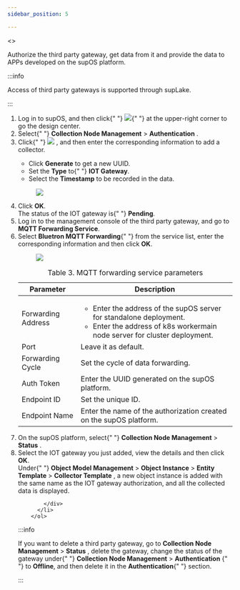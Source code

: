```yaml
---
sidebar_position: 5

---
```


<>
  <div>
    <p>
      Authorize the third party gateway, get data from it and provide the data
      to APPs developed on the supOS platform.
    </p>
  </div>
  <article
    className="nested3"
    aria-labelledby="ariaid-title8"
    id="authorizing_third_party_gateway"
  >

:::info

Access of third party gateways is supported through supLake.


:::

<ol>
<li className="stepexpand">
            <span>
              Log in to supOS, and then click{" "}
              <img
                id="authorizing_third_party_gateway__image_stf_xfd_ytb"
                src="https://wordpressfreezonex.oss-accelerate.aliyuncs.com/platform/7.png"
              />{" "}
              at the upper-right corner to go the design center.
            </span>
          </li>
          <li className="stepexpand">
            <span>
              Select{" "}
              <span className="menucascade">
                <strong>Collection Node Management</strong> > <strong>Authentication</strong>
              </span>
              .
            </span>
          </li>
          <li className="stepexpand">
            <span>
              Click{" "}
              <img
                id="authorizing_third_party_gateway__image_ott_mgd_ytb"
                src="https://wordpressfreezonex.oss-accelerate.aliyuncs.com/platform/
16.png"
              />
              , and then enter the corresponding information to add a collector.
            </span>
            <div>
              <ul id="authorizing_third_party_gateway__ul_u2m_mjd_ytb">
                <li>
                  Click <strong>Generate</strong> to get a new
                  UUID.
                </li>
                <li>
                  Set the <strong>Type</strong> to{" "}
                  <strong>IOT Gateway</strong>.
                </li>
                <li>
                  Select the <strong>Timestamp</strong> to be
                  recorded in the data.
                </li>
              </ul>
            </div>
            <div>
              <figure
                className="fignone"
                id="authorizing_third_party_gateway__fig_ink_qgd_ytb"
              >
                <img
                  id="authorizing_third_party_gateway__image_qdt_tgd_ytb"
                  src="https://wordpressfreezonex.oss-accelerate.aliyuncs.com/platform/
20.png"
                />
              </figure>
            </div>
          </li>
          <li className="stepexpand">
            <span>
              Click <strong>OK</strong>.
            </span>
            <div>
              The status of the IOT gateway is{" "}
              <strong>Pending</strong>.
            </div>
          </li>
          <li className="stepexpand">
            <span>
              Log in to the management console of the third party gateway, and
              go to <strong>MQTT Forwarding Service</strong>.
            </span>
          </li>
          <li className="stepexpand">
            <span>
              Select <strong>Bluetron MQTT Forwarding</strong>{" "}
              from the service list, enter the corresponding information and
              then click <strong>OK</strong>.
            </span>
            <div>
              <figure
                className="fignone"
                id="authorizing_third_party_gateway__fig_y5r_q42_ytb"
              >
                <img
                  id="authorizing_third_party_gateway__image_z5r_q42_ytb"
                  src="https://wordpressfreezonex.oss-accelerate.aliyuncs.com/platform/
21.png"
                />
              </figure>
            </div>
            <div>
              <table
                id="authorizing_third_party_gateway__table_cj3_y42_ytb"
                className="frame-all"
              >
                <caption>
                  <span className="table--title-label">Table 3. </span>
                  <span>MQTT forwarding service parameters</span>
                </caption>
                <colgroup>
                  <col style={{ width: "23.474178403755868%" }} />
                  <col style={{ width: "76.52582159624413%" }} />
                </colgroup>
                <thead>
                  <tr>
                    <th
                      className="colsep-1 rowsep-1"
                      id="authorizing_third_party_gateway__table_cj3_y42_ytb__entry__1"
                    >
                      Parameter
                    </th>
                    <th
                      className="colsep-1 rowsep-1"
                      id="authorizing_third_party_gateway__table_cj3_y42_ytb__entry__2"
                    >
                      Description
                    </th>
                  </tr>
                </thead>
                <tbody>
                  <tr>
                    <td
                      className="colsep-1 rowsep-1"
                      headers="authorizing_third_party_gateway__table_cj3_y42_ytb__entry__1"
                    >
                      Forwarding Address
                    </td>
                    <td
                      className="colsep-1 rowsep-1"
                      headers="authorizing_third_party_gateway__table_cj3_y42_ytb__entry__2"
                    >
                      <ul id="authorizing_third_party_gateway__ul_tt4_dp2_ytb">
                        <li>
                          Enter the address of the supOS server for standalone
                          deployment.
                        </li>
                        <li>
                          Enter the address of k8s workermain node server for
                          cluster deployment.
                        </li>
                      </ul>
                    </td>
                  </tr>
                  <tr>
                    <td
                      className="colsep-1 rowsep-1"
                      headers="authorizing_third_party_gateway__table_cj3_y42_ytb__entry__1"
                    >
                      Port
                    </td>
                    <td
                      className="colsep-1 rowsep-1"
                      headers="authorizing_third_party_gateway__table_cj3_y42_ytb__entry__2"
                    >
                      Leave it as default.
                    </td>
                  </tr>
                  <tr>
                    <td
                      className="colsep-1 rowsep-1"
                      headers="authorizing_third_party_gateway__table_cj3_y42_ytb__entry__1"
                    >
                      Forwarding Cycle
                    </td>
                    <td
                      className="colsep-1 rowsep-1"
                      headers="authorizing_third_party_gateway__table_cj3_y42_ytb__entry__2"
                    >
                      Set the cycle of data forwarding.
                    </td>
                  </tr>
                  <tr>
                    <td
                      className="colsep-1 rowsep-1"
                      headers="authorizing_third_party_gateway__table_cj3_y42_ytb__entry__1"
                    >
                      Auth Token
                    </td>
                    <td
                      className="colsep-1 rowsep-1"
                      headers="authorizing_third_party_gateway__table_cj3_y42_ytb__entry__2"
                    >
                      Enter the UUID generated on the supOS platform.
                    </td>
                  </tr>
                  <tr>
                    <td
                      className="colsep-1 rowsep-1"
                      headers="authorizing_third_party_gateway__table_cj3_y42_ytb__entry__1"
                    >
                      Endpoint ID
                    </td>
                    <td
                      className="colsep-1 rowsep-1"
                      headers="authorizing_third_party_gateway__table_cj3_y42_ytb__entry__2"
                    >
                      Set the unique ID.
                    </td>
                  </tr>
                  <tr>
                    <td
                      className="colsep-1 rowsep-1"
                      headers="authorizing_third_party_gateway__table_cj3_y42_ytb__entry__1"
                    >
                      Endpoint Name
                    </td>
                    <td
                      className="colsep-1 rowsep-1"
                      headers="authorizing_third_party_gateway__table_cj3_y42_ytb__entry__2"
                    >
                      Enter the name of the authorization created on the supOS
                      platform.
                    </td>
                  </tr>
                </tbody>
              </table>
            </div>
          </li>
          <li className="stepexpand">
            <span>
              On the supOS platform, select{" "}
              <span className="menucascade">
                <strong>Collection Node Management</strong> > <strong>Status</strong>
              </span>
              .
            </span>
          </li>
          <li className="stepexpand">
            <span>
              Select the IOT gateway you just added, view the details and then
              click <strong>OK</strong>.
            </span>
            <div>
              Under{" "}
              <span className="menucascade">
                <strong>Object Model Management</strong> > <strong>Object Instance</strong> > <strong>Entity Template</strong> > <strong>Collector Template</strong>
              </span>
              , a new object instance is added with the same name as the IOT
              gateway authorization, and all the collected data is displayed.
            </div>
            <div>
             
            </div>
          </li>
        </ol>

:::info

If you want to delete a third party gateway, go to
 <span className="menucascade">
<strong>Collection Node Management</strong> > <strong>Status</strong>
</span>
                , delete the gateway, change the status of the gateway under{" "}
                <span className="menucascade">
                  <strong>Collection Node Management</strong> > <strong>Authentication</strong>
                </span>{" "}
                to <strong>Offline</strong>, and then delete
                it in the <strong>Authentication</strong>{" "}
                section.


:::
  </article>
</>
